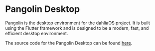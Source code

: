 # Pangolin Desktop

Pangolin is the desktop environment for the dahliaOS project. It is built using the Flutter framework and is designed to be a modern, fast, and efficient desktop environment.

The source code for the Pangolin Desktop can be found [here](https://github.com/dahliaos/pangolin_desktop).
